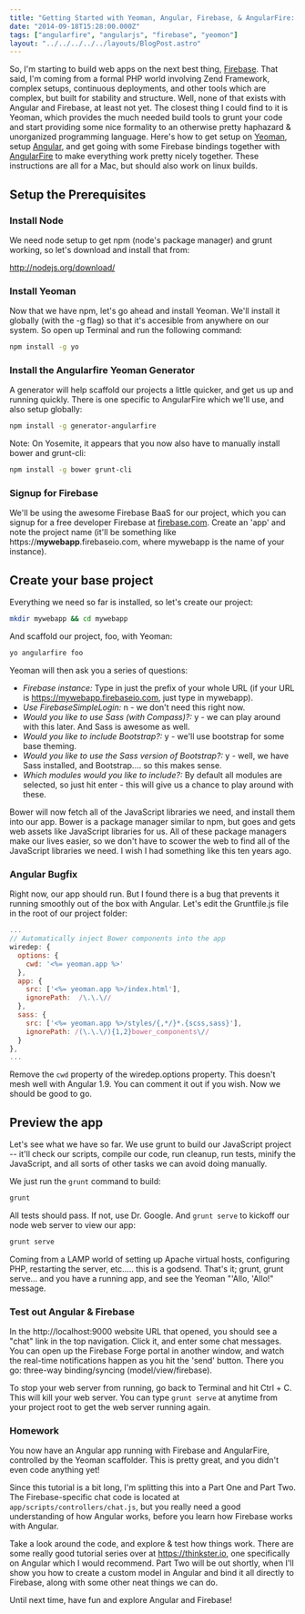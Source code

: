 ```yaml
---
title: "Getting Started with Yeoman, Angular, Firebase, & AngularFire: Part One"
date: "2014-09-18T15:28:00.000Z"
tags: ["angularfire", "angularjs", "firebase", "yeomon"]
layout: "../../../../../layouts/BlogPost.astro"
---
```



So, I'm starting to build web apps on the next best thing, <a href="http://firebase.com" target="_blank">Firebase</a>. That said, I'm coming from a formal PHP world involving Zend Framework, complex setups, continuous deployments, and other tools which are complex, but built for stability and structure. Well, none of that exists with Angular and Firebase, at least not yet. The closest thing I could find to it is Yeoman, which provides the much needed build tools to grunt your code and start providing some nice formality to an otherwise pretty haphazard & unorganized programming language. Here's how to get setup on <a href="http://yeoman.io" target="_blank">Yeoman</a>, setup <a href="https://angularjs.org" target="_blank">Angular</a>, and get going with some Firebase bindings together with <a href="https://www.firebase.com/docs/web/libraries/angular/index.html" target="_blank">AngularFire</a> to make everything work pretty nicely together. These instructions are all for a Mac, but should also work on linux builds.

## Setup the Prerequisites

### Install Node

We need node setup to get npm (node's package manager) and grunt working, so let's download and install that from:

http://nodejs.org/download/

### Install Yeoman

Now that we have npm, let's go ahead and install Yeoman. We'll install it globally (with the -g flag) so that it's accesible from anywhere on our system. So open up Terminal and run the following command:

```bash
npm install -g yo
```

### Install the Angularfire Yeoman Generator

A generator will help scaffold our projects a little quicker, and get us up and running quickly. There is one specific to AngularFire which we'll use, and also setup globally:

```bash
npm install -g generator-angularfire
```

Note: On Yosemite, it appears that you now also have to manually install bower and grunt-cli:

```bash
npm install -g bower grunt-cli
```

### Signup for Firebase

We'll be using the awesome Firebase BaaS for our project, which you can signup for a free developer Firebase at <a href="http://firebase.com" target="_blank">firebase.com</a>. Create an 'app' and note the project name (it'll be something like https://**mywebapp**.firebaseio.com, where mywebapp is the name of your instance).

## Create your base project

Everything we need so far is installed, so let's create our project:

```bash
mkdir mywebapp && cd mywebapp
```

And scaffold our project, foo, with Yeoman:

```bash
yo angularfire foo
```

Yeoman will then ask you a series of questions:

- *Firebase instance:* Type in just the prefix of your whole URL (if your URL is https://mywebapp.firebaseio.com, just type in mywebapp).
- *Use FirebaseSimpleLogin:* n - we don't need this right now.
- *Would you like to use Sass (with Compass)?:* y - we can play around with this later. And Sass is awesome as well.
- *Would you like to include Bootstrap?:* y - we'll use bootstrap for some base theming.
- *Would you like to use the Sass version of Bootstrap?:* y - well, we have Sass installed, and Bootstrap.... so this makes sense.
- *Which modules would you like to include?:* By default all modules are selected, so just hit enter - this will give us a chance to play around with these.

Bower will now fetch all of the JavaScript libraries we need, and install them into our app. Bower is a package manager similar to npm, but goes and gets web assets like JavaScript libraries for us. All of these package managers make our lives easier, so we don't have to scower the web to find all of the JavaScript libraries we need. I wish I had something like this ten years ago.

### Angular Bugfix

Right now, our app should run. But I found there is a bug that prevents it running smoothly out of the box with Angular. Let's edit the Gruntfile.js file in the root of our project folder:

```js
...
// Automatically inject Bower components into the app
wiredep: {
  options: {
    cwd: '<%= yeoman.app %>'
  },
  app: {
    src: ['<%= yeoman.app %>/index.html'],
    ignorePath:  /\.\.\//
  },
  sass: {
    src: ['<%= yeoman.app %>/styles/{,*/}*.{scss,sass}'],
    ignorePath: /(\.\.\/){1,2}bower_components\//
  }
},
...
```

Remove the `cwd` property of the wiredep.options property. This doesn't mesh well with Angular 1.9. You can comment it out if you wish. Now we should be good to go.

## Preview the app

Let's see what we have so far. We use grunt to build our JavaScript project -- it'll check our scripts, compile our code, run cleanup, run tests, minify the JavaScript, and all sorts of other tasks we can avoid doing manually.

We just run the `grunt` command to build:

```bash
grunt
```

All tests should pass. If not, use Dr. Google. And `grunt serve` to kickoff our node web server to view our app:

```bash
grunt serve
```

Coming from a LAMP world of setting up Apache virtual hosts, configuring PHP, restarting the server, etc..... this is a godsend. That's it; grunt, grunt serve... and you have a running app, and see the Yeoman "'Allo, 'Allo!" message.

### Test out Angular & Firebase

In the http://localhost:9000 website URL that opened, you should see a "chat" link in the top navigation. Click it, and enter some chat messages. You can open up the Firebase Forge portal in another window, and watch the real-time notifications happen as you hit the 'send' button. There you go: three-way binding/syncing (model/view/firebase).

To stop your web server from running, go back to Terminal and hit Ctrl + C. This will kill your web server. You can type `grunt serve` at anytime from your project root to get the web server running again.

### Homework

You now have an Angular app running with Firebase and AngularFire, controlled by the Yeoman scaffolder. This is pretty great, and you didn't even code anything yet!

Since this tutorial is a bit long, I'm splitting this into a Part One and Part Two. The Firebase-specific chat code is located at `app/scripts/controllers/chat.js`, but you really need a good understanding of how Angular works, before you learn how Firebase works with Angular.

Take a look around the code, and explore & test how things work. There are some really good tutorial series over at <a href="https://thinkster.io" target="_blank">https://thinkster.io</a>, one specifically on Angular which I would recommend. Part Two will be out shortly, when I'll show you how to create a custom model in Angular and bind it all directly to Firebase, along with some other neat things we can do.

Until next time, have fun and explore Angular and Firebase!
